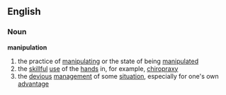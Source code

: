 ==English==
===Noun===
'''manipulation'''
# the practice of [[manipulating]] or the state of being [[manipulated]]
# the [[skillful]] [[use]] of the [[hand]]s in, for example, [[chiropraxy]]
# the [[devious]] [[management]] of some [[situation]], especially for one's own [[advantage]]